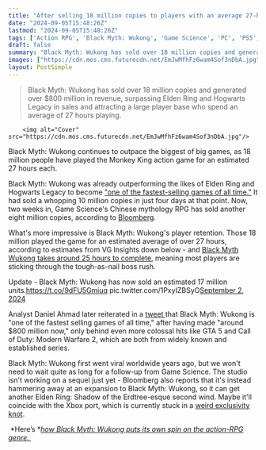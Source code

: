 ```yaml
---
title: "After selling 18 million copies to players with an average 27-hour playtime, Black Myth: Wukong is still on track to outpace Elden Ring and Hogwarts Legacy"
date: "2024-09-05T15:48:26Z"
lastmod: "2024-09-05T15:48:26Z"
tags: ['Action RPG', 'Black Myth: Wukong', 'Game Science', 'PC', 'PS5', 'Xbox Series X/S']
draft: false
summary: "Black Myth: Wukong has sold over 18 million copies and generated over $800 million in revenue, surpassing Elden Ring and Hogwarts Legacy in sales and attracting a large player base who spend an average of 27 hours playing."
images: ["https://cdn.mos.cms.futurecdn.net/EmJwMfhFz6wam4Sof3nDbA.jpg"]
layout: PostSimple
---
```

> Black Myth: Wukong has sold over 18 million copies and generated over $800 million in revenue, surpassing Elden Ring and Hogwarts Legacy in sales and attracting a large player base who spend an average of 27 hours playing.


        <img alt="Cover" src="https://cdn.mos.cms.futurecdn.net/EmJwMfhFz6wam4Sof3nDbA.jpg"/>
        
Black Myth: Wukong continues to outpace the biggest of big games, as 18 million people have played the Monkey King action game for an estimated 27 hours each.

Black Myth: Wukong was already outperforming the likes of Elden Ring and Hogwarts Legacy to become ["one of the fastest-selling games of all time."](https://www.gamesradar.com/games/action-rpg/black-myth-wukong-is-one-of-the-fastest-selling-games-of-all-time-beating-elden-ring-and-hogwarts-legacy-with-10-million-copies-sold-in-just-4-days/) It had sold a whopping 10 million copies in just four days at that point. Now, two weeks in, Game Science's Chinese mythology RPG has sold another eight million copies, according to [Bloomberg](https://www.bloomberg.com/news/articles/2024-09-05/investor-who-risked-it-all-on-wukong-scores-another-sales-win?leadSource=uverify%20wall).

What's more impressive is Black Myth: Wukong's player retention. Those 18 million played the game for an estimated average of over 27 hours, according to estimates from VG Insights down below - and [Black Myth Wukong takes around 25 hours to complete](https://www.gamesradar.com/games/action-rpg/black-myth-wukong-how-long-time-to-beat-length/), meaning most players are sticking through the tough-as-nail boss rush.

Update - Black Myth: Wukong has now sold an estimated 17 million units.https://t.co/9dFU5Gmiuq pic.twitter.com/1PxyIZBSyO[September 2, 2024](https://twitter.com/VG_Insights/status/1830606357491552558)

Analyst Daniel Ahmad later reiterated in a [tweet ](https://x.com/ZhugeEX/status/1831660410451243077)that Black Myth: Wukong is "one of the fastest selling games of all time," after having made "around $800 million now," only behind even more colossal hits like GTA 5 and Call of Duty: Modern Warfare 2, which are both from widely known and established series.

Black Myth: Wukong first went viral worldwide years ago, but we won't need to wait quite as long for a follow-up from Game Science. The studio isn't working on a sequel just yet - Bloomberg also reports that it's instead hammering away at an expansion to Black Myth: Wukong, so it can get another Elden Ring: Shadow of the Erdtree-esque second wind. Maybe it'll coincide with the Xbox port, which is currently stuck in a [weird exclusivity knot](https://www.gamesradar.com/platforms/xbox-series-x/xbox-woes-abound-as-the-black-myth-wukong-situation-gets-weirder-indies-get-frustrated-over-lack-of-communication-and-series-s-continues-offering-a-challenge-to-devs/).

 *Here’s *[<em>how Black Myth: Wukong puts its own spin on the action-RPG genre.</em> ](https://www.gamesradar.com/games/action-rpg/how-black-myth-wukong-puts-its-own-spin-on-the-action-rpg-genre/)
        